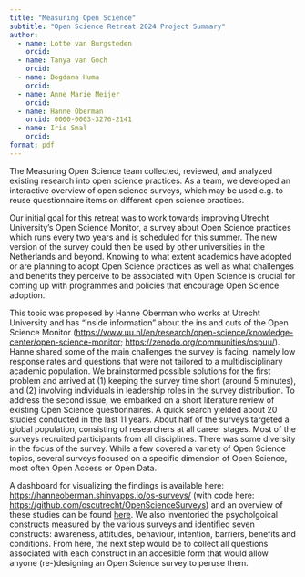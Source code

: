 ```yaml
---
title: "Measuring Open Science"
subtitle: "Open Science Retreat 2024 Project Summary"
author:
  - name: Lotte van Burgsteden
    orcid: 
  - name: Tanya van Goch
    orcid:   
  - name: Bogdana Huma
    orcid:     
  - name: Anne Marie Meijer
    orcid:
  - name: Hanne Oberman
    orcid: 0000-0003-3276-2141
  - name: Iris Smal
    orcid:     
format: pdf
---
```


The Measuring Open Science team collected, reviewed, and analyzed existing research into open science practices. As a team, we developed an interactive overview of open science surveys, which may be used e.g. to reuse questionnaire items on different open science practices.

Our initial goal for this retreat was to work towards improving Utrecht University's Open Science Monitor, a survey about Open Science practices which runs every two years and is scheduled for this summer. The new version of the survey could then be used by other universities in the Netherlands and beyond. Knowing to what extent academics have adopted or are planning to adopt Open Science practices as well as what challenges and benefits they perceive to be associated with Open Science is crucial for coming up with programmes and policies that encourage Open Science adoption.

This topic was proposed by Hanne Oberman who works at Utrecht University and has "inside information" about the ins and outs of the Open Science Monitor ([https://www.uu.nl/en/research/open-science/knowledge-center/open-science-monitor](https://www.uu.nl/en/research/open-science/knowledge-center/open-science-monitor); [https://zenodo.org/communities/ospuu/](https://zenodo.org/communities/ospuu/)). Hanne shared some of the main challenges the survey is facing, namely low response rates and questions that were not tailored to a multidisciplinary academic population. We brainstormed possible solutions for the first problem and arrived at (1) keeping the survey time short (around 5 minutes), and (2) involving individuals in leadership roles in the survey distribution. To address the second issue, we embarked on a short literature review of existing Open Science questionnaires. A quick search yielded about 20 studies conducted in the last 11 years. About half of the surveys targeted a global population, consisting of researchers at all career stages. Most of the surveys recruited participants from all disciplines. There was some diversity in the focus of the survey. While a few covered a variety of Open Science topics, several surveys focused on a specific dimension of Open Science, most often Open Access or Open Data. 

A dashboard for visualizing the findings is available here: [https://hanneoberman.shinyapps.io/os-surveys/](https://hanneoberman.shinyapps.io/os-surveys/) (with code here: [https://github.com/oscutrecht/OpenScienceSurveys](https://github.com/oscutrecht/OpenScienceSurveys)) and an overview of these studies can be found [here](https://docs.google.com/spreadsheets/d/1JuRPvEEaBwA2nWU8ptUF7Uq8jrtwlt3etAj5PvRcT40/edit#gid=0). We also inventoried the psycholgoical constructs measured by the various surveys and identified seven constructs: awareness, attitudes, behaviour, intention, barriers, benefits and conditions. From here, the next step would be to collect all questions associated with each construct in an accesible form that would allow anyone (re-)designing an Open Science survey to peruse them.
